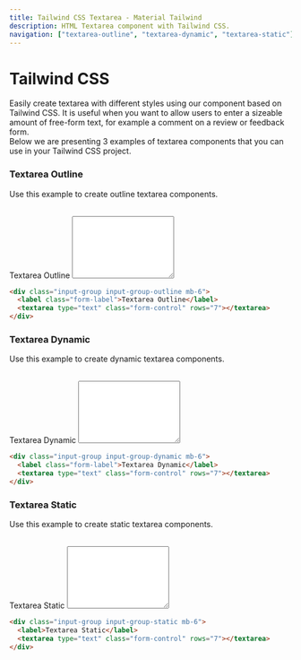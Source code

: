 ```yaml
---
title: Tailwind CSS Textarea - Material Tailwind
description: HTML Textarea component with Tailwind CSS.
navigation: ["textarea-outline", "textarea-dynamic", "textarea-static"]
---
```


# Tailwind CSS

Easily create textarea with different styles using our component based on Tailwind CSS. It is useful when you want to allow users to enter a sizeable amount of free-form text, for example a comment on a review or feedback form.
<br/>
Below we are presenting 3 examples of textarea components that you can use in your Tailwind CSS project.
<br/>

### Textarea Outline 

Use this example to create outline textarea components.

<br />
<ComponentCard id="textarea-outline">
  <div className="input-group input-group-outline mb-6">
    <label className="form-label">Textarea Outline</label>
    <textarea type="text" className="form-control" rows="7"></textarea>
  </div>
</ComponentCard>

```html showLineNumbers
<div class="input-group input-group-outline mb-6">
  <label class="form-label">Textarea Outline</label>
  <textarea type="text" class="form-control" rows="7"></textarea>
</div>
```

### Textarea Dynamic 

Use this example to create dynamic textarea components.

<br />
<ComponentCard id="textarea-dynamic">
  <div className="input-group input-group-dynamic mb-6">
    <label className="form-label">Textarea Dynamic</label>
    <textarea type="text" className="form-control" rows="7"></textarea>
  </div>
</ComponentCard>

```html showLineNumbers
<div class="input-group input-group-dynamic mb-6">
  <label class="form-label">Textarea Dynamic</label>
  <textarea type="text" class="form-control" rows="7"></textarea>
</div>
```

### Textarea Static 

Use this example to create static textarea components.

<br />
<ComponentCard id="textarea-static">
  <div className="input-group input-group-static mb-6">
    <label>Textarea Static</label>
    <textarea type="text" className="form-control" rows="7"></textarea>
  </div>
</ComponentCard>

```html showLineNumbers
<div class="input-group input-group-static mb-6">
  <label>Textarea Static</label>
  <textarea type="text" class="form-control" rows="7"></textarea>
</div>
```
